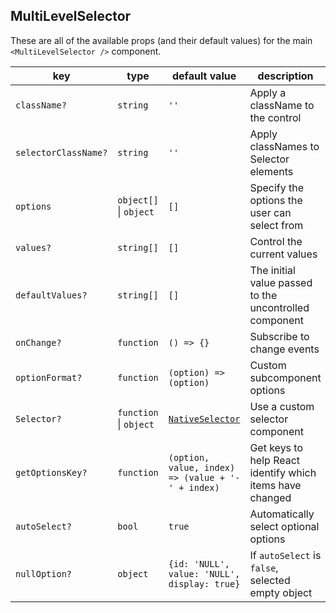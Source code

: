 ## MultiLevelSelector

These are all of the available props (and their default values) for the main `<MultiLevelSelector />` component.

| key                  | type                       | default value                                      | description                                              |
| -------------------- | -------------------------- | -------------------------------------------------- | -------------------------------------------------------- |
| `className?`         | `string`                   | `''`                                               | Apply a className to the control                         |
| `selectorClassName?` | `string`                   | `''`                                               | Apply classNames to Selector elements                    |
| `options`            | `object[]` &#124; `object` | `[]`                                               | Specify the options the user can select from             |
| `values?`            | `string[]`                 | `[]`                                               | Control the current values                               |
| `defaultValues?`     | `string[]`                 | `[]`                                               | The initial value passed to the uncontrolled component   |
| `onChange?`          | `function`                 | `() => {}`                                         | Subscribe to change events                               |
| `optionFormat?`      | `function`                 | `(option) => (option)`                             | Custom subcomponent options                              |
| `Selector?`          | `function` &#124; `object` | [`NativeSelector`](./src/NativeSelector/index.jsx) | Use a custom selector component                          |
| `getOptionsKey?`     | `function`                 | `(option, value, index) => (value + '-' + index)`  | Get keys to help React identify which items have changed |
| `autoSelect?`        | `bool`                     | `true`                                             | Automatically select optional options                    |
| `nullOption?`        | `object`                   | `{id: 'NULL', value: 'NULL', display: true}`       | If `autoSelect` is `false`, selected empty object        |
